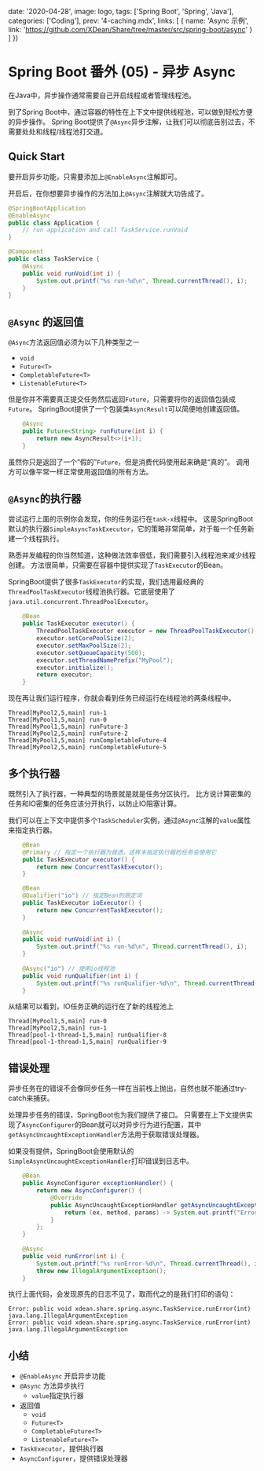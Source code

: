 
  date: '2020-04-28',
  image: logo,
  tags: ['Spring Boot', 'Spring', 'Java'],
  categories: ['Coding'],
  prev: '4-caching.mdx',
  links: [
    {
      name: 'Async 示例',
      link: 'https://github.com/XDean/Share/tree/master/src/spring-boot/async'
    }
  ]
})

# Spring Boot 番外 (05) - 异步 Async

在Java中，异步操作通常需要自己开启线程或者管理线程池。

到了Spring Boot中，通过容器的特性在上下文中提供线程池，可以做到轻松方便的异步操作。
Spring Boot提供了`@Async`异步注解，让我们可以彻底告别过去，不需要处处和线程/线程池打交道。

## Quick Start

要开启异步功能，只需要添加上`@EnableAsync`注解即可。

开启后，在你想要异步操作的方法加上`@Async`注解就大功告成了。

```java
@SpringBootApplication
@EnableAsync
public class Application {
    // run application and call TaskService.runVoid
}

@Component
public class TaskService {
    @Async
    public void runVoid(int i) {
        System.out.printf("%s run-%d\n", Thread.currentThread(), i);
    }
}
```

## `@Async` 的返回值

`@Async`方法返回值必须为以下几种类型之一

- `void`
- `Future<T>`
- `CompletableFuture<T>`
- `ListenableFuture<T>`

但是你并不需要真正提交任务然后返回`Future`，只需要将你的返回值包装成`Future`。
SpringBoot提供了一个包装类`AsyncResult`可以简便地创建返回值。

```java
    @Async
    public Future<String> runFuture(int i) {
        return new AsyncResult<>(i+1);
    }
```

虽然你只是返回了一个“假的”`Future`，但是消费代码使用起来确是“真的”。
调用方可以像平常一样正常使用返回值的所有方法。

## `@Async`的执行器

尝试运行上面的示例你会发现，你的任务运行在`task-x`线程中。
这是SpringBoot默认的执行器`SimpleAsyncTaskExecutor`，它的策略非常简单，对于每一个任务新建一个线程执行。

熟悉并发编程的你当然知道，这种做法效率很低，我们需要引入线程池来减少线程创建。
方法很简单，只需要在容器中提供实现了`TaskExecutor`的Bean。

SpringBoot提供了很多`TaskExecutor`的实现，我们选用最经典的`ThreadPoolTaskExecutor`线程池执行器。它底层使用了`java.util.concurrent.ThreadPoolExecutor`。

```java
    @Bean
    public TaskExecutor executor() {
        ThreadPoolTaskExecutor executor = new ThreadPoolTaskExecutor();
        executor.setCorePoolSize(2);
        executor.setMaxPoolSize(2);
        executor.setQueueCapacity(500);
        executor.setThreadNamePrefix("MyPool");
        executor.initialize();
        return executor;
    }
```

现在再让我们运行程序，你就会看到任务已经运行在线程池的两条线程中。

```
Thread[MyPool2,5,main] run-1
Thread[MyPool1,5,main] run-0
Thread[MyPool1,5,main] runFuture-3
Thread[MyPool2,5,main] runFuture-2
Thread[MyPool1,5,main] runCompletableFuture-4
Thread[MyPool2,5,main] runCompletableFuture-5
```

## 多个执行器

既然引入了执行器，一种典型的场景就是就是任务分区执行。
比方说计算密集的任务和IO密集的任务应该分开执行，以防止IO阻塞计算。

我们可以在上下文中提供多个`TaskScheduler`实例，通过`@Async`注解的`value`属性来指定执行器。

```java
    @Bean
    @Primary // 指定一个执行器为首选，这样未指定执行器的任务会使用它
    public TaskExecutor executor() {
        return new ConcurrentTaskExecutor();
    }

    @Bean
    @Qualifier("io") // 指定Bean的限定词
    public TaskExecutor ioExecutor() {
        return new ConcurrentTaskExecutor();
    }
    
    @Async
    public void runVoid(int i) {
        System.out.printf("%s run-%d\n", Thread.currentThread(), i);
    }
    
    @Async("io") // 使用io线程池
    public void runQualifier(int i) {
        System.out.printf("%s runQualifier-%d\n", Thread.currentThread(), i);
    }
```

从结果可以看到，IO任务正确的运行在了新的线程池上

```
Thread[MyPool1,5,main] run-0
Thread[MyPool2,5,main] run-1
Thread[pool-1-thread-1,5,main] runQualifier-8
Thread[pool-1-thread-1,5,main] runQualifier-9
```

## 错误处理

异步任务在的错误不会像同步任务一样在当前栈上抛出，自然也就不能通过try-catch来捕获。

处理异步任务的错误，SpringBoot也为我们提供了接口。
只需要在上下文提供实现了`AsyncConfigurer`的Bean就可以对异步行为进行配置，其中`getAsyncUncaughtExceptionHandler`方法用于获取错误处理器。

如果没有提供，SpringBoot会使用默认的`SimpleAsyncUncaughtExceptionHandler`打印错误到日志中。

```java
    @Bean
    public AsyncConfigurer exceptionHandler() {
        return new AsyncConfigurer() {
            @Override
            public AsyncUncaughtExceptionHandler getAsyncUncaughtExceptionHandler() {
                return (ex, method, params) -> System.out.printf("Error: %s %s\n", method, ex);
            }
        };
    }
    
    @Async
    public void runError(int i) {
        System.out.printf("%s runError-%d\n", Thread.currentThread(), i);
        throw new IllegalArgumentException();
    }
```

执行上面代码，会发现原先的日志不见了，取而代之的是我们打印的语句：

```
Error: public void xdean.share.spring.async.TaskService.runError(int) java.lang.IllegalArgumentException
Error: public void xdean.share.spring.async.TaskService.runError(int) java.lang.IllegalArgumentException
```

## 小结

- `@EnableAsync` 开启异步功能
- `@Async` 方法异步执行
    - `value`指定执行器
- 返回值
    - `void`
    - `Future<T>`
    - `CompletableFuture<T>`
    - `ListenableFuture<T>`
- `TaskExecutor`，提供执行器
- `AsyncConfigurer`，提供错误处理器